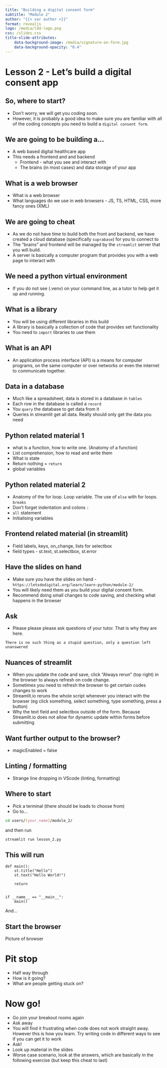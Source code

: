 ```yaml
---
title: "Building a digital consent form"
subtitle: "Module 2"
author: "{{< var author >}}"
format: revealjs
logo: /media/ldd-logo.png
css: /slides.css
title-slide-attributes:
    data-background-image: /media/signature-on-form.jpg
    data-background-opacity: "0.4"
---
```


# Lesson 2 - Let's build a digital consent app


## So, where to start?

* Don't worry, we will get you coding soon.
* However, it is probably a good idea to make sure you are familiar with all of the coding concepts you need to build a `digital consent form`.


## We are going to be building a...

* A web based digital healthcare app
* This needs a frontend and and backend
    * Frontend - what you see and interact with
    * The brains (in most cases) and data storage of your app


## What is a web browser

* What is a web browser
* What languages do we use in web browsers - JS, TS, HTML, CSS, more fancy ones (XML)


## We are going to cheat

* As we do not have time to build both the front and backend, we have created a cloud database (specifically `suprabase`) for you to connect to
* The "brains" and frontend will be managed by the `streamlit` server that you will build.
* A server is basically a computer program that provides you with a web page to interact with


## We need a python virtual environment

* If you do not see (.venv) on your command line, as a tutor to help get it up and running.


## What is a library

* You will be using different libraries in this build
* A library is basically a collection of code that provides set functionality
* You need to `import` libraries to use them


## What is an API

* An application process interface (API) is a means for computer programs, on the same computer or over networks or even the internet to communicate together.


## Data in a database

* Much like a spreadsheet, data is stored in a database in `tables`
* Each row in the database is called a `record`
* You `query` the database to get data from it
* Queries in streamlit get all data. Really should only get the data you need


## Python related material 1

* what is a function, how to write one. (Anatomy of a function)
* List comprehension, how to read and write them
* What is state
* Return nothing = `return`
* global variables

## Python related material 2

* Anatomy of the for loop. Loop variable. The use of `else` with for loops. `breaks`
* Don't forget indentation and colons `:`
* `all` statement
* Initialising variables


## Frontend related material (in streamlit)
* Field labels, keys, on_change, lists for selectbox
* field types - st.text, st.selectbox, st.error


## Have the slides on hand

* Make sure you have the slides on hand - `https://letsdodigital.org/learn/learn-python/module-2/`
* You will likely need them as you build your digital consent form.
* Recommend doing small changes to code saving, and checking what happens in the browser

## Ask

* Please please please ask questions of your tutor. That is why they are here.

`There is no such thing as a stupid question, only a question left unanswered`

## Nuances of streamlit

* When you update the code and save, click "Always rerun" (top right) in the browser to always refresh on code change.
* Sometimes you need to refresh the browser to get certain codes changes to work
* Streamlit.io reruns the whole script whenever you interact with the browser (eg click something, select something, type something, press a button)
* Why the text field and selectbox outside of the form. Because Streamlit.io does not allow for dynamic update within forms before submitting


## Want further output to the browser?

* magicEnabled = false


## Linting / formatting

* Strange line dropping in VScode (linting, formatting)


## Where to start

* Pick a terminal (there should be loads to choose from)
* Go to...

```.bash
cd users/[your_name]/module_2/
```

and then run

```.bash
streamlit run lesson_2.py
```


## This will run

```.python
def main():
    st.title("Hello")
    st.text("Hello World!")

    return


if __name__ == "__main__":
    main()
```

And...


## Start the browser

Picture of browser


# Pit stop

* Half way through
* How is it going? 
* What are people getting stuck on?


# Now go!

* Go join your breakout rooms again
* Ask away
* You will find it frustrating when code does not work straight away. However this is how you learn. Try writing code in different ways to see if you can get it to work
* Ask!
* Look up material in the slides
* Worse case scenario, look at the answers, which are basically in the following exercise (but keep this cheat to last)